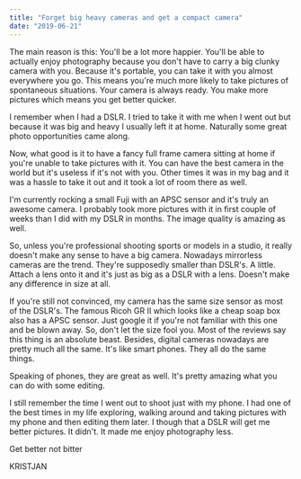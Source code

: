 ```yaml
---
title: "Forget big heavy cameras and get a compact camera"
date: "2019-06-21"
---
```


The main reason is this: You'll be a lot more happier. You'll be able to actually enjoy photography because you don't have to carry a big clunky camera with you. Because it's portable, you can take it with you almost everywhere you go. This means you're much more likely to take pictures of spontaneous situations. Your camera is always ready. You make more pictures which means you get better quicker.

I remember when I had a DSLR. I tried to take it with me when I went out but because it was big and heavy I usually left it at home. Naturally some great photo opportunities came along.

Now, what good is it to have a fancy full frame camera sitting at home if you're unable to take pictures with it. You can have the best camera in the world but it's useless if it's not with you. Other times it was in my bag and it was a hassle to take it out and it took a lot of room there as well.

I'm currently rocking a small Fuji with an APSC sensor and it's truly an awesome camera. I probably took more pictures with it in first couple of weeks than I did with my DSLR in months. The image quality is amazing as well.

So, unless you're professional shooting sports or models in a studio, it really doesn't make any sense to have a big camera. Nowadays mirrorless cameras are the trend. They're supposedly smaller than DSLR's. A little. Attach a lens onto it and it's just as big as a DSLR with a lens. Doesn't make any difference in size at all.

If you're still not convinced, my camera has the same size sensor as most of the DSLR's. The famous Ricoh GR II which looks like a cheap soap box also has a APSC sensor. Just google it if you're not familiar with this one and be blown away. So, don't let the size fool you. Most of the reviews say this thing is an absolute beast. Besides, digital cameras nowadays are pretty much all the same. It's like smart phones. They all do the same things.

Speaking of phones, they are great as well. It's pretty amazing what you can do with some editing.

I still remember the time I went out to shoot just with my phone. I had one of the best times in my life exploring, walking around and taking pictures with my phone and then editing them later. I though that a DSLR will get me better pictures. It didn't. It made me enjoy photography less.

Get better not bitter

KRISTJAN
